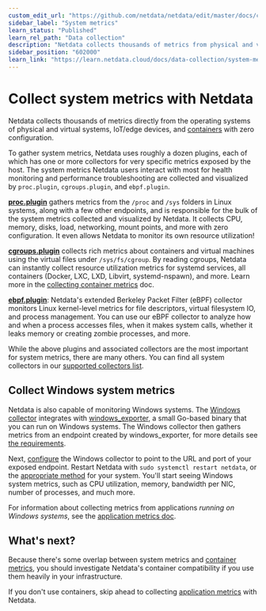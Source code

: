 ```yaml
---
custom_edit_url: "https://github.com/netdata/netdata/edit/master/docs/collect/system-metrics.md"
sidebar_label: "System metrics"
learn_status: "Published"
learn_rel_path: "Data collection"
description: "Netdata collects thousands of metrics from physical and virtual systems, IoT/edge devices, and containers with zero configuration."
sidebar_position: "602000"
learn_link: "https://learn.netdata.cloud/docs/data-collection/system-metrics"
---
```



# Collect system metrics with Netdata

Netdata collects thousands of metrics directly from the operating systems of physical and virtual systems, IoT/edge
devices, and [containers](/docs/data-collection/container-metrics) with zero configuration.

To gather system metrics, Netdata uses roughly a dozen plugins, each of which has one or more collectors for very
specific metrics exposed by the host. The system metrics Netdata users interact with most for health monitoring and
performance troubleshooting are collected and visualized by `proc.plugin`, `cgroups.plugin`, and `ebpf.plugin`.

[**proc.plugin**](https://github.com/netdata/netdata/blob/master/collectors/proc.plugin/README.md) gathers metrics from the `/proc` and `/sys` folders in Linux
systems, along with a few other endpoints, and is responsible for the bulk of the system metrics collected and
visualized by Netdata. It collects CPU, memory, disks, load, networking, mount points, and more with zero configuration.
It even allows Netdata to monitor its own resource utilization!

[**cgroups.plugin**](https://github.com/netdata/netdata/blob/master/collectors/cgroups.plugin/README.md) collects rich metrics about containers and virtual machines
using the virtual files under `/sys/fs/cgroup`. By reading cgroups, Netdata can instantly collect resource utilization
metrics for systemd services, all containers (Docker, LXC, LXD, Libvirt, systemd-nspawn), and more. Learn more in the
[collecting container metrics](/docs/data-collection/container-metrics) doc.

[**ebpf.plugin**](https://github.com/netdata/netdata/blob/master/collectors/ebpf.plugin/README.md): Netdata's extended Berkeley Packet Filter (eBPF) collector
monitors Linux kernel-level metrics for file descriptors, virtual filesystem IO, and process management. You can use our
eBPF collector to analyze how and when a process accesses files, when it makes system calls, whether it leaks memory or
creating zombie processes, and more.

While the above plugins and associated collectors are the most important for system metrics, there are many others. You
can find all system collectors in our [supported collectors list](/docs/data-collection/monitor-anything#system-collectors).

## Collect Windows system metrics

Netdata is also capable of monitoring Windows systems. The [Windows
collector](/docs/data-collection/windows-systems/windows) integrates with
[windows_exporter](https://github.com/prometheus-community/windows_exporter), a small Go-based binary that you can run
on Windows systems. The Windows collector then gathers metrics from an endpoint created by windows_exporter, for more
details see [the requirements](/docs/data-collection/windows-systems/windows#requirements).

Next, [configure](/docs/data-collection/windows-systems/windows#configuration) the Windows
collector to point to the URL and port of your exposed endpoint. Restart Netdata with `sudo systemctl restart netdata`, or the [appropriate
method](/docs/maintaining/starting-and-stopping-netdata-agents) for your system. You'll start seeing Windows system metrics, such as CPU
utilization, memory, bandwidth per NIC, number of processes, and much more.

For information about collecting metrics from applications _running on Windows systems_, see the [application metrics
doc](/docs/data-collection/application-metrics#collect-metrics-from-applications-running-on-windows).

## What's next?

Because there's some overlap between system metrics and [container metrics](/docs/data-collection/container-metrics), you
should investigate Netdata's container compatibility if you use them heavily in your infrastructure.

If you don't use containers, skip ahead to collecting [application metrics](/docs/data-collection/application-metrics) with
Netdata.


